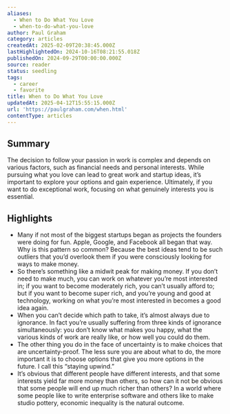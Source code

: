 ```yaml
---
aliases:
  - When to Do What You Love
  - when-to-do-what-you-love
author: Paul Graham
category: articles
createdAt: 2025-02-09T20:38:45.000Z
lastHighlightedOn: 2024-10-16T08:21:55.018Z
publishedOn: 2024-09-29T00:00:00.000Z
source: reader
status: seedling
tags:
  - career
  - favorite
title: When to Do What You Love
updatedAt: 2025-04-12T15:55:15.000Z
url: 'https://paulgraham.com/when.html'
contentType: articles
---
```

## Summary

The decision to follow your passion in work is complex and depends on various factors, such as financial needs and personal interests. While pursuing what you love can lead to great work and startup ideas, it’s important to explore your options and gain experience. Ultimately, if you want to do exceptional work, focusing on what genuinely interests you is essential.

## Highlights

- Many if not most of the biggest startups began as projects the founders were doing for fun. Apple, Google, and Facebook all began that way. Why is this pattern so common? Because the best ideas tend to be such outliers that you’d overlook them if you were consciously looking for ways to make money.
- So there’s something like a midwit peak for making money. If you don’t need to make much, you can work on whatever you’re most interested in; if you want to become moderately rich, you can’t usually afford to; but if you want to become super rich, and you’re young and good at technology, working on what you’re most interested in becomes a good idea again.
- When you can’t decide which path to take, it’s almost always due to ignorance. In fact you’re usually suffering from three kinds of ignorance simultaneously: you don’t know what makes you happy, what the various kinds of work are really like, or how well you could do them.
- The other thing you do in the face of uncertainty is to make choices that are uncertainty-proof. The less sure you are about what to do, the more important it is to choose options that give you more options in the future. I call this “staying upwind.”
- It’s obvious that different people have different interests, and that some interests yield far more money than others, so how can it not be obvious that some people will end up much richer than others? In a world where some people like to write enterprise software and others like to make studio pottery, economic inequality is the natural outcome.

